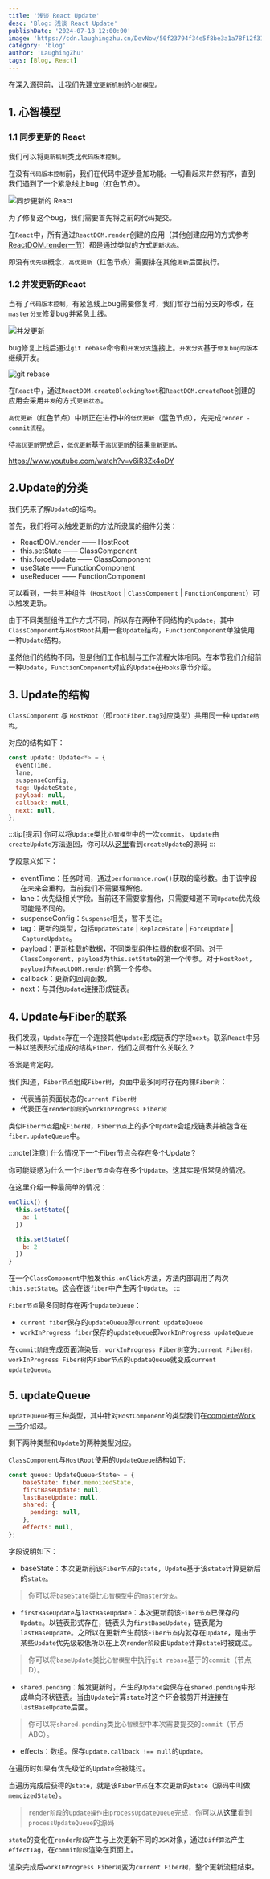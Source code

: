 ```yaml
---
title: '浅谈 React Update'
desc: 'Blog: 浅谈 React Update'
publishDate: '2024-07-18 12:00:00'
image: 'https://cdn.laughingzhu.cn/DevNow/50f23794f34e5f8be3a1a78f12f317e2-fe55bf.jpeg'
category: 'blog'
author: 'LaughingZhu'
tags: [Blog, React]
---
```


在深入源码前，让我们先建立`更新机制`的`心智模型`。

## 1. 心智模型

### 1.1 同步更新的 React

我们可以将`更新机制`类比`代码版本控制`。

在没有`代码版本控制`前，我们在代码中逐步叠加功能。一切看起来井然有序，直到我们遇到了一个紧急线上bug（红色节点）。

![同步更新的 React](https://cdn.laughingzhu.cn/DevNow/32a5ef76f0d5c3b9b357b9b26ee5ef99-e44761.png)

为了修复这个bug，我们需要首先将之前的代码提交。

在`React`中，所有通过`ReactDOM.render`创建的应用（其他创建应用的方式参考[ReactDOM.render一节](https://react.iamkasong.com/state/reactdom.html#react%E7%9A%84%E5%85%B6%E4%BB%96%E5%85%A5%E5%8F%A3%E5%87%BD%E6%95%B0)）都是通过类似的方式`更新状态`。

即没有`优先级`概念，`高优更新`（红色节点）需要排在其他`更新`后面执行。

### 1.2 并发更新的React

当有了`代码版本控制`，有紧急线上bug需要修复时，我们暂存当前分支的修改，在`master分支`修复bug并紧急上线。

![并发更新](https://cdn.laughingzhu.cn/DevNow/b3881cff337b8b806a10b5b2141969dd-6e7f79.png)

bug修复上线后通过`git rebase`命令和`开发分支`连接上。`开发分支`基于`修复bug的版本`继续开发。

![git rebase](https://cdn.laughingzhu.cn/DevNow/2ebd67decc0b5e51d8c0b429b4b16829-5c4cc6.png)

在`React`中，通过`ReactDOM.createBlockingRoot`和`ReactDOM.createRoot`创建的应用会采用`并发`的方式`更新状态`。

`高优更新`（红色节点）中断正在进行中的`低优更新`（蓝色节点），先完成`render - commit流程`。

待`高优更新`完成后，`低优更新`基于`高优更新`的结果`重新更新`。

https://www.youtube.com/watch?v=v6iR3Zk4oDY

## 2.Update的分类

我们先来了解`Update`的结构。

首先，我们将可以触发更新的方法所隶属的组件分类：

- ReactDOM.render —— HostRoot
- this.setState —— ClassComponent
- this.forceUpdate —— ClassComponent
- useState —— FunctionComponent
- useReducer —— FunctionComponent

可以看到，一共三种组件（`HostRoot` | `ClassComponent` | `FunctionComponent`）可以触发更新。

由于不同类型组件工作方式不同，所以存在两种不同结构的`Update`，其中`ClassComponent`与`HostRoot`共用一套`Update`结构，`FunctionComponent`单独使用一种`Update`结构。

虽然他们的结构不同，但是他们工作机制与工作流程大体相同。在本节我们介绍前一种`Update`，`FunctionComponent`对应的`Update`在`Hooks`章节介绍。

## 3. Update的结构

`ClassComponent` 与 `HostRoot`（即`rootFiber.tag`对应类型）共用同一种 `Update结构`。

对应的结构如下：

```js
const update: Update<*> = {
  eventTime,
  lane,
  suspenseConfig,
  tag: UpdateState,
  payload: null,
  callback: null,
  next: null,
};
```

:::tip[提示]
你可以将`Update`类比`心智模型`中的一次`commit`。
`Update`由`createUpdate`方法返回，你可以从[这里](https://github.com/facebook/react/blob/1fb18e22ae66fdb1dc127347e169e73948778e5a/packages/react-reconciler/src/ReactUpdateQueue.old.js#L189)看到`createUpdate`的源码
:::

字段意义如下：

- eventTime：任务时间，通过`performance.now()`获取的毫秒数。由于该字段在未来会重构，当前我们不需要理解他。
- lane：优先级相关字段。当前还不需要掌握他，只需要知道不同`Update`优先级可能是不同的。
- suspenseConfig：`Suspense`相关，暂不关注。
- tag：更新的类型，包括`UpdateState` | `ReplaceState` | `ForceUpdate` | `CaptureUpdate`。
- payload：更新挂载的数据，不同类型组件挂载的数据不同。对于`ClassComponent`，`payload`为`this.setState`的第一个传参。对于`HostRoot`，`payload`为`ReactDOM.render`的第一个传参。
- callback：更新的回调函数。
- next：与其他`Update`连接形成链表。

## 4. Update与Fiber的联系

我们发现，`Update`存在一个连接其他`Update`形成链表的字段`next`。联系`React`中另一种以链表形式组成的结构`Fiber`，他们之间有什么关联么？

答案是肯定的。

我们知道，`Fiber节点`组成`Fiber树`，页面中最多同时存在两棵`Fiber树`：

- 代表当前页面状态的`current Fiber树`
- 代表正在`render阶段`的`workInProgress Fiber树`

类似`Fiber节点`组成`Fiber树`，`Fiber节点`上的多个`Update`会组成链表并被包含在`fiber.updateQueue`中。

:::note[注意]
什么情况下一个Fiber节点会存在多个Update？

你可能疑惑为什么一个`Fiber节点`会存在多个`Update`。这其实是很常见的情况。

在这里介绍一种最简单的情况：

```js
onClick() {
  this.setState({
    a: 1
  })

  this.setState({
    b: 2
  })
}
```

在一个`ClassComponent`中触发`this.onClick`方法，方法内部调用了两次`this.setState`。这会在该`fiber`中产生两个`Update`。
:::

`Fiber节点`最多同时存在两个`updateQueue`：

- `current fiber`保存的`updateQueue`即`current updateQueue`
- `workInProgress fiber`保存的`updateQueue`即`workInProgress updateQueue`

在`commit阶段`完成页面渲染后，`workInProgress Fiber树`变为`current Fiber树`，`workInProgress Fiber树`内`Fiber节点`的`updateQueue`就变成`current updateQueue`。

## 5. updateQueue

`updateQueue`有三种类型，其中针对`HostComponent`的类型我们在[completeWork一节](https://react.iamkasong.com/process/completeWork.html#update%E6%97%B6)介绍过。

剩下两种类型和`Update`的两种类型对应。

`ClassComponent`与`HostRoot`使用的`UpdateQueue`结构如下:

```js
const queue: UpdateQueue<State> = {
    baseState: fiber.memoizedState,
    firstBaseUpdate: null,
    lastBaseUpdate: null,
    shared: {
      pending: null,
    },
    effects: null,
};
```

字段说明如下：

- baseState：本次更新前该`Fiber节点`的`state`，`Update`基于该`state`计算更新后的`state`。

> 你可以将`baseState`类比`心智模型`中的`master分支`。

- `firstBaseUpdate`与`lastBaseUpdate`：本次更新前该`Fiber节点`已保存的`Update`。以链表形式存在，链表头为`firstBaseUpdate`，链表尾为`lastBaseUpdate`。之所以在更新产生前该`Fiber节点`内就存在`Update`，是由于某些`Update`优先级较低所以在上次`render阶段`由`Update`计算`state`时被跳过。

> 你可以将`baseUpdate`类比`心智模型`中执行`git rebase`基于的`commit`（节点D）。

- `shared.pending`：触发更新时，产生的`Update`会保存在`shared.pending`中形成单向环状链表。当由`Update`计算`state`时这个环会被剪开并连接在`lastBaseUpdate`后面。

> 你可以将`shared.pending`类比`心智模型`中本次需要提交的`commit`（节点ABC）。

- effects：数组。保存`update.callback !== null`的`Update`。

在遍历时如果有优先级低的`Update`会被跳过。

当遍历完成后获得的`state`，就是该`Fiber节点`在本次更新的`state`（源码中叫做`memoizedState`）。

> `render阶段`的`Update操作`由`processUpdateQueue`完成，你可以从[这里](https://github.com/facebook/react/blob/1fb18e22ae66fdb1dc127347e169e73948778e5a/packages/react-reconciler/src/ReactUpdateQueue.new.js#L405)看到`processUpdateQueue`的源码

`state`的变化在`render阶段`产生与上次更新不同的`JSX`对象，通过`Diff算法`产生`effectTag`，在`commit阶段`渲染在页面上。

渲染完成后`workInProgress Fiber树`变为`current Fiber树`，整个更新流程结束。
